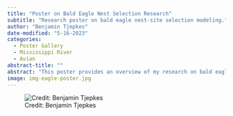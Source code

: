 ```yaml
---
title: "Poster on Bald Eagle Nest Selection Research"
subtitle: "Research poster on bald eagle nest-site selection modeling."
author: "Benjamin Tjepkes"
date-modified: "5-16-2023"
categories:
  - Poster Gallery
  - Mississippi River
  - Avian
abstract-title: ""
abstract: "This poster provides an overview of my research on bald eagle nest-site selection for the Upper Mississippi River population. Details on this project can be found [here](/research/research-one.html). This poster was presented at the University of Wisconsin-Stevens Point College of Natural Resources Undergraduate Research Symposium."
image: img-eagle-poster.jpg
---
```


![Credit: Benjamin Tjepkes](../gallery/img-eagle-poster.jpg)



